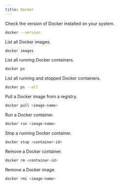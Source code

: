 ```yaml
---
title: Docker
---
```


Check the version of Docker installed on your system.

```sh
docker --version
```

List all Docker images.

```sh
docker images
```

List all running Docker containers.

```sh
docker ps
```

List all running and stopped Docker containers.

```sh
docker ps --all
```

Pull a Docker image from a registry.

```sh
docker pull <image-name>
```

Run a Docker container.

```sh
docker run <image-name>
```

Stop a running Docker container.

```sh
docker stop <container-id>
```

Remove a Docker container.

```sh
docker rm <container-id>
```

Remove a Docker image.

```sh
docker rmi <image-name>
```
